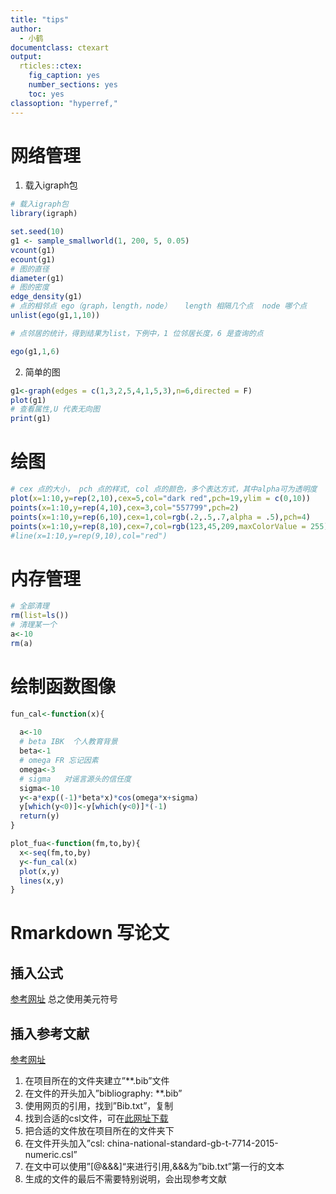 ```yaml
---
title: "tips"
author:
  - 小鹤
documentclass: ctexart
output:
  rticles::ctex:
    fig_caption: yes
    number_sections: yes 
    toc: yes
classoption: "hyperref,"
---
```


# 网络管理
1. 载入igraph包

```r
# 载入igraph包
library(igraph)
```

```r
set.seed(10)
g1 <- sample_smallworld(1, 200, 5, 0.05)
vcount(g1)
ecount(g1)
# 图的直径
diameter(g1)
# 图的密度
edge_density(g1)
# 点的相邻点 ego（graph，length，node）   length 相隔几个点  node 哪个点
unlist(ego(g1,1,10))

# 点邻居的统计，得到结果为list，下例中，1 位邻居长度，6 是查询的点

ego(g1,1,6)

```



2. 简单的图
```r
g1<-graph(edges = c(1,3,2,5,4,1,5,3),n=6,directed = F)
plot(g1)
# 查看属性,U 代表无向图   
print(g1)
```






# 绘图
```r
# cex 点的大小， pch 点的样式, col 点的颜色，多个表达方式，其中alpha可为透明度
plot(x=1:10,y=rep(2,10),cex=5,col="dark red",pch=19,ylim = c(0,10))
points(x=1:10,y=rep(4,10),cex=3,col="557799",pch=2)
points(x=1:10,y=rep(6,10),cex=1,col=rgb(.2,.5,.7,alpha = .5),pch=4)
points(x=1:10,y=rep(8,10),cex=7,col=rgb(123,45,209,maxColorValue = 255),pch=18)
#line(x=1:10,y=rep(9,10),col="red")
```



# 内存管理
```r
# 全部清理
rm(list=ls())
# 清理某一个
a<-10
rm(a)

```


# 绘制函数图像

```r
fun_cal<-function(x){
  
  a<-10
  # beta IBK  个人教育背景
  beta<-1
  # omega FR 忘记因素
  omega<-3
  # sigma   对谣言源头的信任度
  sigma<-10
  y<-a*exp((-1)*beta*x)*cos(omega*x+sigma)
  y[which(y<0)]<-y[which(y<0)]*(-1)
  return(y)
}

plot_fua<-function(fm,to,by){
  x<-seq(fm,to,by)
  y<-fun_cal(x)
  plot(x,y)
  lines(x,y)
}
```

# Rmarkdown 写论文

## 插入公式


[参考网址](https://www.jianshu.com/p/779a919cae13)
总之使用美元符号

## 插入参考文献

[参考网址](https://sspai.com/post/53998)


1. 在项目所在的文件夹建立"**.bib"文件
2. 在文件的开头加入"bibliography: **.bib"
3. 使用网页的引用，找到"Bib.txt"，复制
4. 找到合适的csl文件，可在[此网址下载](https://github.com/citation-style-language/styles)
5. 把合适的文件放在项目所在的文件夹下
6. 在文件开头加入"csl: china-national-standard-gb-t-7714-2015-numeric.csl"
7. 在文中可以使用"[@&&&]"来进行引用,&&&为"bib.txt"第一行的文本
8. 生成的文件的最后不需要特别说明，会出现参考文献
















